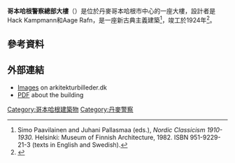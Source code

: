 {{expand|time=2016-02-22T22:23:34+00:00}}
{{Infobox building
| name                 = Copenhagen Police Headquarters
| native_name          = Københavns Politigård
| former_names         =
| alternate_names      = Politigården
| image                = Police HQ Copenhagen.JPG
| caption              = 
| map_type             =
| map_caption          =
| altitude             =
| building_type        =
| architectural_style  = [[Neo-Classical_architecture|Neoclassical]] and [[Nordic_Classicism|Nordic Classicism]]
| structural_system    =
| cost                 = 
| ren_cost             =
| location             = [[哥本哈根|哥本哈根]]
| address              =
| client               =
| owner                = 哥本哈根市政府
| current_tenants      = 丹麦警察
| landlord             =
| coordinates          = 
| start_date           = 1918
| completion_date      = 1924
| inauguration_date    = 
| renovation_date      = 
| demolition_date      =
| destruction_date     =
| height               =
| diameter             =
| other_dimensions     =
| floor_count          = 4 
| floor_area           =
| main_contractor      =
| architect            = [[Hack_Kampmann|Hack Kampmann]]和Aage Rafn
| architecture_firm    =
| structural_engineer  =
| services_engineer    =
| civil_engineer       =
| other_designers      =
| quantity_surveyor    =
| awards               =
| ren_architect        =
| ren_firm             =
| ren_str_engineer     =
| ren_serv_engineer    =
| ren_civ_engineer     =
| ren_oth_designers    =
| ren_qty_surveyor     =
| ren_awards           =
| url                  =
| references           =
}}
'''哥本哈根警察總部大樓'''（{{lang-da|Københavns Politigård}}）是位於丹麥哥本哈根市中心的一座大樓，設計者是Hack Kampmann和Aage Rafn，是一座新古典主義建築<ref>Simo Paavilainen  and Juhani Pallasmaa (eds.), ''Nordic Classicism 1910-1930.'' Helsinki: Museum of Finnish Architecture, 1982. ISBN 951-9229-21-3 (texts in English and Swedish).</ref>，竣工於1924年<ref>{{cite web|url=http://www.denstoredanske.dk/Kunst_og_kultur/Arkitektur/Danmark/Politig%C3%A5rden?highlight=politig%C3%A5rden|title=Politigården|publisher=''Den Store Danaske''|accessdate=26 December 2013|language=da|archive-date=2017-01-08|archive-url=https://archive.is/20170108135539/http://denstoredanske.dk/Kunst_og_kultur/Arkitektur/Danmark/Politig%C3%A5rden?highlight=politig%C3%A5rden|dead-url=no}}</ref>。{{fact|該大樓也經常出現在電視劇中。}}

==參考資料==
{{Reflist}}

==外部連結==
{{Commons category|Københavns Politigård}}
* [https://web.archive.org/web/20131228060412/http://www.arkitekturbilleder.dk/bygning-Politig%C3%A5rden-262 Images] on arkitekturbilleder.dk
* [http://www.politi.dk/NR/rdonlyres/2DBFE2FF-B733-42E7-985A-BB2AF6162B6E/0/pgfolder.pdf PDF]{{Wayback|url=http://www.politi.dk/NR/rdonlyres/2DBFE2FF-B733-42E7-985A-BB2AF6162B6E/0/pgfolder.pdf |date=20120307041119 }} about the building

{{coord|55.6707|12.5722|type:landmark_region:DK|display=title}}
{{Denmark-stub}}
[[Category:哥本哈根建築物|Category:哥本哈根建築物]]
[[Category:丹麥警察|Category:丹麥警察]]